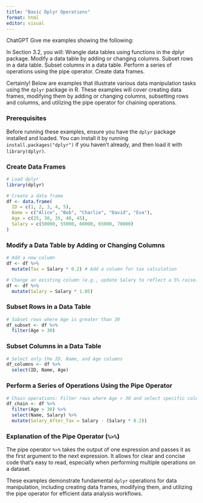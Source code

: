 ```yaml
---
title: "Basic Dplyr Operations"
format: html
editor: visual
---
```


ChatGPT Give me examples showing the following:

In Section 3.2, you will: Wrangle data tables using functions in the dplyr package. Modify a data table by adding or changing columns. Subset rows in a data table. Subset columns in a data table. Perform a series of operations using the pipe operator. Create data frames.

Certainly! Below are examples that illustrate various data manipulation tasks using the `dplyr` package in R. These examples will cover creating data frames, modifying them by adding or changing columns, subsetting rows and columns, and utilizing the pipe operator for chaining operations.

### Prerequisites

Before running these examples, ensure you have the `dplyr` package installed and loaded. You can install it by running `install.packages("dplyr")` if you haven't already, and then load it with `library(dplyr)`.

### Create Data Frames

```r
# Load dplyr
library(dplyr)

# Create a data frame
df <- data.frame(
  ID = c(1, 2, 3, 4, 5),
  Name = c("Alice", "Bob", "Charlie", "David", "Eva"),
  Age = c(25, 30, 35, 40, 45),
  Salary = c(50000, 55000, 60000, 65000, 70000)
)
```

### Modify a Data Table by Adding or Changing Columns

```r
# Add a new column
df <- df %>%
  mutate(Tax = Salary * 0.2) # Add a column for tax calculation

# Change an existing column (e.g., update Salary to reflect a 5% raise)
df <- df %>%
  mutate(Salary = Salary * 1.05)
```

### Subset Rows in a Data Table

```r
# Subset rows where Age is greater than 30
df_subset <- df %>%
  filter(Age > 30)
```

### Subset Columns in a Data Table

```r
# Select only the ID, Name, and Age columns
df_columns <- df %>%
  select(ID, Name, Age)
```

### Perform a Series of Operations Using the Pipe Operator

```r
# Chain operations: Filter rows where Age > 30 and select specific columns
df_chain <- df %>%
  filter(Age > 30) %>%
  select(Name, Salary) %>%
  mutate(Salary_After_Tax = Salary - (Salary * 0.2))
```

### Explanation of the Pipe Operator (`%>%`)

The pipe operator `%>%` takes the output of one expression and passes it as the first argument to the next expression. It allows for clear and concise code that's easy to read, especially when performing multiple operations on a dataset.

These examples demonstrate fundamental `dplyr` operations for data manipulation, including creating data frames, modifying them, and utilizing the pipe operator for efficient data analysis workflows.
